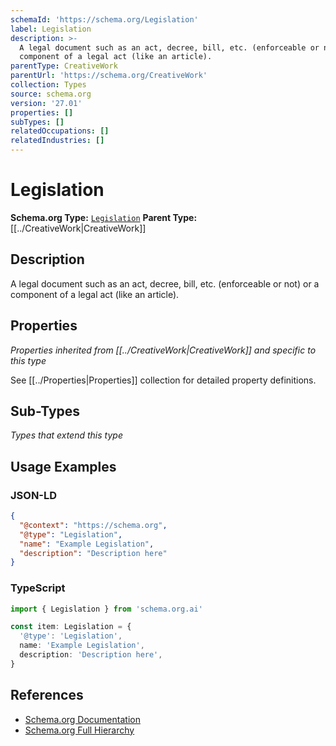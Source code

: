 ```yaml
---
schemaId: 'https://schema.org/Legislation'
label: Legislation
description: >-
  A legal document such as an act, decree, bill, etc. (enforceable or not) or a
  component of a legal act (like an article).
parentType: CreativeWork
parentUrl: 'https://schema.org/CreativeWork'
collection: Types
source: schema.org
version: '27.01'
properties: []
subTypes: []
relatedOccupations: []
relatedIndustries: []
---
```

# Legislation

**Schema.org Type:** [`Legislation`](https://schema.org/Legislation)
**Parent Type:** [[../CreativeWork|CreativeWork]]

## Description

A legal document such as an act, decree, bill, etc. (enforceable or not) or a component of a legal act (like an article).

## Properties

*Properties inherited from [[../CreativeWork|CreativeWork]] and specific to this type*

See [[../Properties|Properties]] collection for detailed property definitions.

## Sub-Types

*Types that extend this type*

## Usage Examples

### JSON-LD

```json
{
  "@context": "https://schema.org",
  "@type": "Legislation",
  "name": "Example Legislation",
  "description": "Description here"
}
```

### TypeScript

```typescript
import { Legislation } from 'schema.org.ai'

const item: Legislation = {
  '@type': 'Legislation',
  name: 'Example Legislation',
  description: 'Description here',
}
```

## References

- [Schema.org Documentation](https://schema.org/Legislation)
- [Schema.org Full Hierarchy](https://schema.org/docs/full.html)

